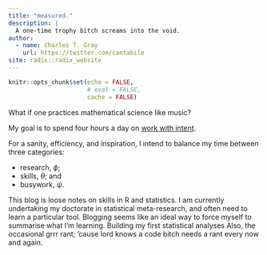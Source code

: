 ```yaml
---
title: "measured."
description: |
  A one-time trophy bitch screams into the void.
author: 
  - name: Charles T. Gray
    url: https://twitter.com/cantabile
site: radix::radix_website
---
```



```r
knitr::opts_chunk$set(echo = FALSE, 
                      # eval = FALSE, 
                      cache = FALSE)
```

What if one practices mathematical science like music?

My goal is to spend four hours a day on [work with intent](https://lifes-work.netlify.com/).

For a sanity, efficiency, and inspiration, I intend to balance my time between three categories: 

- research, $\phi$; 
- skills, $\theta$; and 
- busywork, $\psi$.

This blog is loose notes on skills in R and statistics.  I am currently undertaking my doctorate in statistical meta-research, and often need to learn a particular tool. Blogging seems like an ideal way to force myself to summarise what I'm learning. Building my first statistical analyses   Also, the occasional grrr rant; 'cause lord knows a code bitch needs a rant every now and again. 